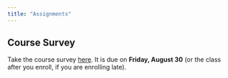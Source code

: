 ```yaml
---
title: "Assignments"
---
```


## Course Survey

Take the course survey [here](https://american.co1.qualtrics.com/jfe/form/SV_9TVxBqHAH5hjKxo){target="_blank"}. It is due on **Friday, August 30** (or the class after you enroll, if you are enrolling late).